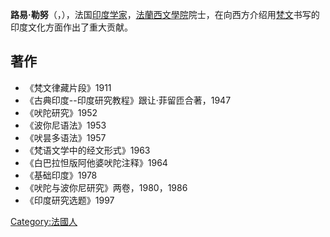 '''路易·勒努'''（{{lang-fr|Louis Renou}}，{{bd|1896年||1966年|catIdx=Renou, Louis}}），法国[[印度学家|印度学家]]，[[法蘭西文學院|法蘭西文學院]]院士，在向西方介绍用[[梵文|梵文]]书写的印度文化方面作出了重大贡献。

==著作==
*《梵文律藏片段》1911
*《古典印度--印度研究教程》跟让·菲留匝合著，1947
*《吠陀研究》1952
*《波你尼语法》1953
*《吠昙多语法》1957
*《梵语文学中的经文形式》1963
*《白巴拉怛版阿他婆吠陀注释》1964
*《基础印度》1978
*《吠陀与波你尼研究》两卷，1980，1986
*《印度研究选题》1997

{{Authority control}}
{{DEFAULTSORT:Renou, Louis}}

[[Category:法國人|Category:法國人]]